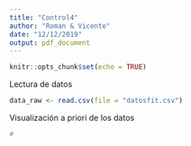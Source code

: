 ```yaml
---
title: "Control4"
author: "Roman & Vicente"
date: "12/12/2019"
output: pdf_document
---
```


```r
knitr::opts_chunk$set(echo = TRUE)
```

Lectura de datos
```r
data_raw <- read.csv(file = "datosfit.csv")
```

Visualización a priori de los datos
```r
#
```





















